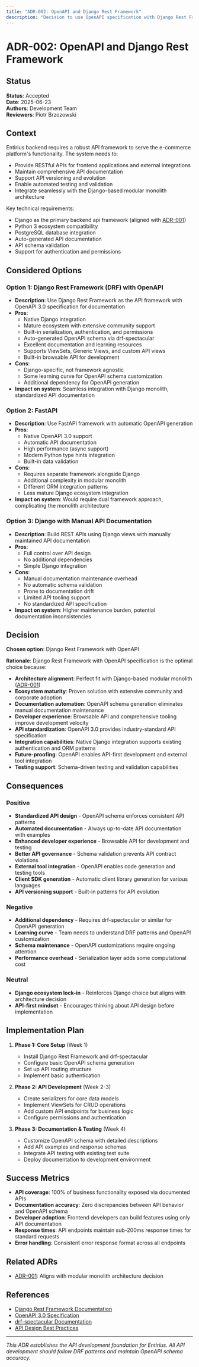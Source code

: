 ```yaml
---
title: "ADR-002: OpenAPI and Django Rest Framework"
description: "Decision to use OpenAPI specification with Django Rest Framework for API development"
---
```


# ADR-002: OpenAPI and Django Rest Framework

## Status
**Status**: Accepted  
**Date**: 2025-06-23  
**Authors**: Development Team  
**Reviewers**: Piotr Brzozowski 

## Context

Entirius backend requires a robust API framework to serve the e-commerce platform's functionality. The system needs to:
- Provide RESTful APIs for frontend applications and external integrations
- Maintain comprehensive API documentation
- Support API versioning and evolution
- Enable automated testing and validation
- Integrate seamlessly with the Django-based modular monolith architecture

Key technical requirements:
- Django as the primary backend api framework (aligned with [ADR-001](./adr-001-modular-monolith))
- Python 3 ecosystem compatibility
- PostgreSQL database integration
- Auto-generated API documentation
- API schema validation
- Support for authentication and permissions

## Considered Options

### Option 1: Django Rest Framework (DRF) with OpenAPI
- **Description**: Use Django Rest Framework as the API framework with OpenAPI 3.0 specification for documentation
- **Pros**: 
  - Native Django integration
  - Mature ecosystem with extensive community support
  - Built-in serialization, authentication, and permissions
  - Auto-generated OpenAPI schema via drf-spectacular
  - Excellent documentation and learning resources
  - Supports ViewSets, Generic Views, and custom API views
  - Built-in browsable API for development
- **Cons**:
  - Django-specific, not framework agnostic
  - Some learning curve for OpenAPI schema customization
  - Additional dependency for OpenAPI generation
- **Impact on system**: Seamless integration with Django monolith, standardized API documentation

### Option 2: FastAPI
- **Description**: Use FastAPI framework with automatic OpenAPI generation
- **Pros**: 
  - Native OpenAPI 3.0 support
  - Automatic API documentation
  - High performance (async support)
  - Modern Python type hints integration
  - Built-in data validation
- **Cons**:
  - Requires separate framework alongside Django
  - Additional complexity in modular monolith
  - Different ORM integration patterns
  - Less mature Django ecosystem integration
- **Impact on system**: Would require dual framework approach, complicating the monolith architecture

### Option 3: Django with Manual API Documentation
- **Description**: Build REST APIs using Django views with manually maintained API documentation
- **Pros**: 
  - Full control over API design
  - No additional dependencies
  - Simple Django integration
- **Cons**:
  - Manual documentation maintenance overhead
  - No automatic schema validation
  - Prone to documentation drift
  - Limited API tooling support
  - No standardized API specification
- **Impact on system**: Higher maintenance burden, potential documentation inconsistencies

## Decision

**Chosen option**: Django Rest Framework with OpenAPI

**Rationale**: 
Django Rest Framework with OpenAPI specification is the optimal choice because:

- **Architecture alignment**: Perfect fit with Django-based modular monolith ([ADR-001](./adr-001-modular-monolith))
- **Ecosystem maturity**: Proven solution with extensive community and corporate adoption
- **Documentation automation**: OpenAPI schema generation eliminates manual documentation maintenance
- **Developer experience**: Browsable API and comprehensive tooling improve development velocity
- **API standardization**: OpenAPI 3.0 provides industry-standard API specification
- **Integration capabilities**: Native Django integration supports existing authentication and ORM patterns
- **Future-proofing**: OpenAPI enables API-first development and external tool integration
- **Testing support**: Schema-driven testing and validation capabilities

## Consequences

### Positive
- **Standardized API design** - OpenAPI schema enforces consistent API patterns
- **Automated documentation** - Always up-to-date API documentation with examples
- **Enhanced developer experience** - Browsable API for development and testing
- **Better API governance** - Schema validation prevents API contract violations
- **External tool integration** - OpenAPI enables code generation and testing tools
- **Client SDK generation** - Automatic client library generation for various languages
- **API versioning support** - Built-in patterns for API evolution

### Negative
- **Additional dependency** - Requires drf-spectacular or similar for OpenAPI generation
- **Learning curve** - Team needs to understand DRF patterns and OpenAPI customization
- **Schema maintenance** - OpenAPI customizations require ongoing attention
- **Performance overhead** - Serialization layer adds some computational cost

### Neutral
- **Django ecosystem lock-in** - Reinforces Django choice but aligns with architecture decision
- **API-first mindset** - Encourages thinking about API design before implementation

## Implementation Plan

1. **Phase 1: Core Setup** (Week 1)
   - Install Django Rest Framework and drf-spectacular
   - Configure basic OpenAPI schema generation
   - Set up API routing structure
   - Implement basic authentication

2. **Phase 2: API Development** (Week 2-3)
   - Create serializers for core data models
   - Implement ViewSets for CRUD operations
   - Add custom API endpoints for business logic
   - Configure permissions and authentication

3. **Phase 3: Documentation & Testing** (Week 4)
   - Customize OpenAPI schema with detailed descriptions
   - Add API examples and response schemas
   - Integrate API testing with existing test suite
   - Deploy documentation to development environment

## Success Metrics

- **API coverage**: 100% of business functionality exposed via documented APIs
- **Documentation accuracy**: Zero discrepancies between API behavior and OpenAPI schema
- **Developer adoption**: Frontend developers can build features using only API documentation
- **Response times**: API endpoints maintain sub-200ms response times for standard requests
- **Error handling**: Consistent error response format across all endpoints

## Related ADRs

- [ADR-001](./adr-001-modular-monolith): Aligns with modular monolith architecture decision

## References

- [Django Rest Framework Documentation](https://www.django-rest-framework.org/)
- [OpenAPI 3.0 Specification](https://swagger.io/specification/)
- [drf-spectacular Documentation](https://drf-spectacular.readthedocs.io/)
- [API Design Best Practices](https://docs.microsoft.com/en-us/azure/architecture/best-practices/api-design)

---

*This ADR establishes the API development foundation for Entirius. All API development should follow DRF patterns and maintain OpenAPI schema accuracy.*
